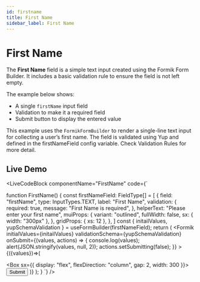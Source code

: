 ```yaml
---
id: firstname
title: First Name 
sidebar_label: First Name
---
```



# First Name
The **First Name** field is a simple text input created using the Formik Form Builder. It includes a basic validation rule to ensure the field is not left empty.



The example below shows:
- A single `firstName` input field
- Validation to make it a required field
- Submit button to display the entered value

This example uses the `FormikFormBuilder` to render a single-line text input for collecting a user’s first name. The field is validated using Yup and defined in the firstNameField config variable. Check Validation Rules for more detail.

## Live Demo
<LiveCodeBlock
  componentName="FirstName"
  code={`

  function FirstName() {
    const firstNameField: FieldType[] = [
  {
    field: "firstName",
    type: InputTypes.TEXT,
    label: "First Name",
    validation: {
      required: true,
      message: "First Name is required",
    },
    helperText: "Please enter your first name",
    muiProps: {
      variant: "outlined",
      fullWidth: false,
      sx: { width: "300px" },
    },
    gridProps: { xs: 12 },
  },
]
const { initailValues, yupSchemaValidation } = useFormBuilder(firstNameField);
  return (
    <Formik
      initialValues={initailValues}
      validationSchema={yupSchemaValidation}
       onSubmit={(values, actions) => {
    console.log(values);
    alert(JSON.stringify(values, null, 2));
    actions.setSubmitting(false);
  }}
    >
     {({values})=>(
      <Form>
        <Box sx={{ display: "flex", flexDirection: "column", gap: 2, width: 300 }}>
          <FormBuilder fields={firstNameField} group="form" values={values}
            data-test="form" />
          <Button type="submit">Submit</Button>
        </Box>
      </Form>)}
    </Formik>
  );
}
  `}
  />

